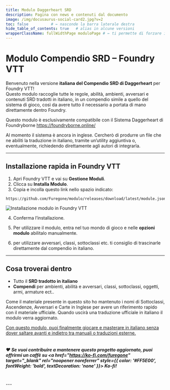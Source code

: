 ```yaml
---
title: Modulo Daggerheart SRD
description: Pagina con news e contenuti dal documento
image: /img/docusaurus-social-card2.jpg?v=2
toc: false          # ← nasconde la barra laterale destra
hide_table_of_contents: true   # alias in alcune versioni
wrapperClassName: fullWidthPage moduloPage # ← ti permette di forzare il CSS full width
---
```



<Head>
  <meta property="og:title" content="Modulo Foundry" />
  <meta property="og:description" content="Scarica il modulo per Foundry" />
  <meta property="og:image" content="https://furegone.github.io/antro/img/docusaurus-social-card2.jpg?v=2" />
</Head>


# Modulo Compendio SRD – Foundry VTT

Benvenuto nella versione **italiana del Compendio SRD di Daggerheart** per Foundry VTT!  
Questo modulo raccoglie tutte le regole, abilità, ambienti, avversari e contenuti SRD tradotti in italiano, in un compendio simile a quello del sistema di gioco, così da avere tutto il necessario a portata di mano direttamente dentro Foundry.

Questo modulo è esclusivamente compatibile con il Sistema Daggerheart di Foundryborne https://foundryborne.online/

Al momento il sistema è ancora in inglese. Cercherò di produrre un file che ne abiliti la traduzione in italiano, tramite un’utility aggiuntiva o, eventualmente, richiedendo direttamente agli autori di integrarla.


---

## Installazione rapida in Foundry VTT

1. Apri Foundry VTT e vai su **Gestione Moduli**.  
2. Clicca su **Installa Modulo**.  
3. Copia e incolla questo link nello spazio indicato:

 ```text
https://github.com/Furegone/modulo/releases/download/latest/module.json
  ```

<div style={{ textAlign: 'center', marginTop: '2rem' }}>
  <img 
    src="/antro/img/install.jpg" 
    alt="Installazione modulo in Foundry VTT" 
    style={{ float: 'left', marginRight: '1rem', maxWidth: '1900px', width: '100%', borderRadius: '8px', boxShadow: '0 2px 8px rgba(0,0,0,0.15)' }} 
  />
</div>


4. Conferma l’installazione.

5. Per utilizzare il modulo, entra nel tuo mondo di gioco e nelle **opzioni modulo** abilitalo manualmente.

6. per utilizzare avversari, classi, sottoclassi etc. ti consiglio di trascinarle direttamente dal compendio in italiano.

---

## Cosa troverai dentro

- Tutto il **SRD tradotto in italiano**  
- **Compendi** per ambienti, abilità e avversari, classi, sottoclassi, oggetti, armi, armature ect.. 

Come il materiale presente in questo sito ho mantenuto i nomi di Sottoclassi, Ascendenze, Avversari e Carte in Inglese per avere un riferimento rapido con il materiale ufficiale. Quando uscirà una traduzione ufficiale in italiano il modulo verra aggiornato.

<u>Con questo modulo, puoi finalmente giocare e masterare in italiano senza dover saltare avanti e indietro tra manuali o traduzioni esterne.</u>
<br /><br />

##### ❤️ Se vuoi contribuire a mantenere questo progetto aggiornato, puoi offrirmi un caffè su <a href="https://ko-fi.com/furegone" target="_blank" rel="noopener noreferrer" style={{ color: '#FF5E00', fontWeight: 'bold', textDecoration: 'none' }}> Ko-fi</a>!
<br />
---

<NewsSection2 />